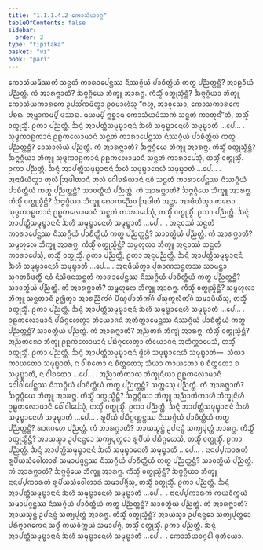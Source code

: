 ```yaml
---
title: "1.1.1.4.2 ᨠᩮᩣᩈᩥᨿᩅᨣ᩠ᨣ"
tableOfContents: false
sidebar:
  order: 2
type: "tipitaka"
basket: "vi"
book: "pari"
---
```



<DynamicBreadcrumb />

<Division number="34" book="pari">

<Paragraph number="93" book="pari">
ᨠᩮᩣᩈᩥᨿᨾᩥᩔᨠᩴ ᩈᨶ᩠ᨳᨲᩴ ᨠᩣᩁᩣᨸᩮᨶ᩠ᨲᩔ ᨶᩥᩔᨣ᩠ᨣᩥᨿᩴ ᨸᩣᨧᩥᨲ᩠ᨲᩥᨿᩴ ᨠᨲ᩠ᨳ ᨸᨬ᩠ᨬᨲ᩠ᨲᨶ᩠ᨲᩥ? ᩋᩣᩊᩅᩥᨿᩴ ᨸᨬ᩠ᨬᨲ᩠ᨲᩴ. ᨠᩴ ᩋᩣᩁᨻ᩠ᨽᩣᨲᩥ? ᨨᨻ᩠ᨻᨣ᩠ᨣᩥᨿᩮ ᨽᩥᨠ᩠ᨡᩪ ᩋᩣᩁᨻ᩠ᨽ. ᨠᩥᩈ᩠ᨾᩥᩴ ᩅᨲ᩠ᨳᩩᩈ᩠ᨾᩥᨶ᩠ᨲᩥ? ᨨᨻ᩠ᨻᨣ᩠ᨣᩥᨿᩣ ᨽᩥᨠ᩠ᨡᩪ ᨠᩮᩣᩈᩥᨿᨠᩣᩁᨠᩮ ᩏᨸᩈᩘᨠᨾᩥᨲ᩠ᩅᩣ ᩑᩅᨾᩣᩉᩴᩈᩩ “ᨻᩉᩪ, ᩋᩣᩅᩩᩈᩮᩣ, ᨠᩮᩣᩈᨠᩣᩁᨠᩮ ᨸᨧᨳ. ᩋᨾ᩠ᩉᩣᨠᨾ᩠ᨸᩥ ᨴᩔᨳ. ᨾᨿᨾ᩠ᨸᩥ ᩍᨧ᩠ᨨᩣᨾ ᨠᩮᩣᩈᩥᨿᨾᩥᩔᨠᩴ ᩈᨶ᩠ᨳᨲᩴ ᨠᩣᨲᩩᨶ᩺”ᨲᩥ, ᨲᩈ᩠ᨾᩥᩴ ᩅᨲ᩠ᨳᩩᩈ᩠ᨾᩥᩴ. ᩑᨠᩣ ᨸᨬ᩠ᨬᨲ᩠ᨲᩥ. ᨨᨶ᩠ᨶᩴ ᩋᩣᨸᨲ᩠ᨲᩥᩈᨾᩩᨭ᩠ᨮᩣᨶᩣᨶᩴ ᨨᩉᩥ ᩈᨾᩩᨭ᩠ᨮᩣᨶᩮᩉᩥ ᩈᨾᩩᨭ᩠ᨮᩣᨲᩥ …ᨸᩮ… .
</Paragraph>

</Division>
<Division number="35" book="pari">

<Paragraph number="94" book="pari">
ᩈᩩᨴ᩠ᨵᨠᩣᩊᨠᩣᨶᩴ ᩑᩊᨠᩃᩮᩣᨾᩣᨶᩴ ᩈᨶ᩠ᨳᨲᩴ ᨠᩣᩁᩣᨸᩮᨶ᩠ᨲᩔ ᨶᩥᩔᨣ᩠ᨣᩥᨿᩴ ᨸᩣᨧᩥᨲ᩠ᨲᩥᨿᩴ ᨠᨲ᩠ᨳ ᨸᨬ᩠ᨬᨲ᩠ᨲᨶ᩠ᨲᩥ? ᩅᩮᩈᩣᩃᩥᨿᩴ ᨸᨬ᩠ᨬᨲ᩠ᨲᩴ. ᨠᩴ ᩋᩣᩁᨻ᩠ᨽᩣᨲᩥ? ᨨᨻ᩠ᨻᨣ᩠ᨣᩥᨿᩮ ᨽᩥᨠ᩠ᨡᩪ ᩋᩣᩁᨻ᩠ᨽ. ᨠᩥᩈ᩠ᨾᩥᩴ ᩅᨲ᩠ᨳᩩᩈ᩠ᨾᩥᨶ᩠ᨲᩥ? ᨨᨻ᩠ᨻᨣ᩠ᨣᩥᨿᩣ ᨽᩥᨠ᩠ᨡᩪ ᩈᩩᨴ᩠ᨵᨠᩣᩊᨠᩣᨶᩴ ᩑᩊᨠᩃᩮᩣᨾᩣᨶᩴ ᩈᨶ᩠ᨳᨲᩴ ᨠᩣᩁᩣᨸᩮᩈᩩᩴ, ᨲᩈ᩠ᨾᩥᩴ ᩅᨲ᩠ᨳᩩᩈ᩠ᨾᩥᩴ. ᩑᨠᩣ ᨸᨬ᩠ᨬᨲ᩠ᨲᩥ. ᨨᨶ᩠ᨶᩴ ᩋᩣᨸᨲ᩠ᨲᩥᩈᨾᩩᨭ᩠ᨮᩣᨶᩣᨶᩴ ᨨᩉᩥ ᩈᨾᩩᨭ᩠ᨮᩣᨶᩮᩉᩥ ᩈᨾᩩᨭ᩠ᨮᩣᨲᩥ …ᨸᩮ… .
</Paragraph>

</Division>
<Division number="36" book="pari">

<Paragraph number="95" book="pari">
ᩋᨶᩣᨴᩥᨿᩥᨲ᩠ᩅᩣ ᨲᩩᩃᩴ ᩒᨴᩤᨲᩣᨶᩴ ᨲᩩᩃᩴ ᨣᩮᩤᨧᩁᩥᨿᩣᨶᩴ ᨶᩅᩴ ᩈᨶ᩠ᨳᨲᩴ ᨠᩣᩁᩣᨸᩮᨶ᩠ᨲᩔ ᨶᩥᩔᨣ᩠ᨣᩥᨿᩴ ᨸᩣᨧᩥᨲ᩠ᨲᩥᨿᩴ ᨠᨲ᩠ᨳ ᨸᨬ᩠ᨬᨲ᩠ᨲᨶ᩠ᨲᩥ? ᩈᩣᩅᨲ᩠ᨳᩥᨿᩴ ᨸᨬ᩠ᨬᨲ᩠ᨲᩴ. ᨠᩴ ᩋᩣᩁᨻ᩠ᨽᩣᨲᩥ? ᨨᨻ᩠ᨻᨣ᩠ᨣᩥᨿᩮ ᨽᩥᨠ᩠ᨡᩪ ᩋᩣᩁᨻ᩠ᨽ. ᨠᩥᩈ᩠ᨾᩥᩴ ᩅᨲ᩠ᨳᩩᩈ᩠ᨾᩥᨶ᩠ᨲᩥ? ᨨᨻ᩠ᨻᨣ᩠ᨣᩥᨿᩣ ᨽᩥᨠ᩠ᨡᩪ ᨳᩮᩣᨠᨬ᩠ᨬᩮᩅ ᩒᨴᩤᨲᩴ ᩋᨶ᩠ᨲᩮ ᩋᩣᨴᩥᨿᩥᨲ᩠ᩅᩣ ᨲᨳᩮᩅ ᩈᩩᨴ᩠ᨵᨠᩣᩊᨠᩣᨶᩴ ᩑᩊᨠᩃᩮᩣᨾᩣᨶᩴ ᩈᨶ᩠ᨳᨲᩴ ᨠᩣᩁᩣᨸᩮᩈᩩᩴ, ᨲᩈ᩠ᨾᩥᩴ ᩅᨲ᩠ᨳᩩᩈ᩠ᨾᩥᩴ. ᩑᨠᩣ ᨸᨬ᩠ᨬᨲ᩠ᨲᩥ. ᨨᨶ᩠ᨶᩴ ᩋᩣᨸᨲ᩠ᨲᩥᩈᨾᩩᨭ᩠ᨮᩣᨶᩣᨶᩴ ᨨᩉᩥ ᩈᨾᩩᨭ᩠ᨮᩣᨶᩮᩉᩥ ᩈᨾᩩᨭ᩠ᨮᩣᨲᩥ …ᨸᩮ… .
</Paragraph>

</Division>
<Division number="37" book="pari">

<Paragraph number="96" book="pari">
ᩋᨶᩩᩅᩔᩴ ᩈᨶ᩠ᨳᨲᩴ ᨠᩣᩁᩣᨸᩮᨶ᩠ᨲᩔ ᨶᩥᩔᨣ᩠ᨣᩥᨿᩴ ᨸᩣᨧᩥᨲ᩠ᨲᩥᨿᩴ ᨠᨲ᩠ᨳ ᨸᨬ᩠ᨬᨲ᩠ᨲᨶ᩠ᨲᩥ? ᩈᩣᩅᨲ᩠ᨳᩥᨿᩴ ᨸᨬ᩠ᨬᨲ᩠ᨲᩴ. ᨠᩴ ᩋᩣᩁᨻ᩠ᨽᩣᨲᩥ? ᩈᨾ᩠ᨻᩉᩩᩃᩮ ᨽᩥᨠ᩠ᨡᩪ ᩋᩣᩁᨻ᩠ᨽ. ᨠᩥᩈ᩠ᨾᩥᩴ ᩅᨲ᩠ᨳᩩᩈ᩠ᨾᩥᨶ᩠ᨲᩥ? ᩈᨾ᩠ᨻᩉᩩᩃᩣ ᨽᩥᨠ᩠ᨡᩪ ᩋᨶᩩᩅᩔᩴ ᩈᨶ᩠ᨳᨲᩴ ᨠᩣᩁᩣᨸᩮᩈᩩᩴ, ᨲᩈ᩠ᨾᩥᩴ ᩅᨲ᩠ᨳᩩᩈ᩠ᨾᩥᩴ. ᩑᨠᩣ ᨸᨬ᩠ᨬᨲ᩠ᨲᩥ, ᩑᨠᩣ ᩋᨶᩩᨸᨬ᩠ᨬᨲ᩠ᨲᩥ. ᨨᨶ᩠ᨶᩴ ᩋᩣᨸᨲ᩠ᨲᩥᩈᨾᩩᨭ᩠ᨮᩣᨶᩣᨶᩴ ᨨᩉᩥ ᩈᨾᩩᨭ᩠ᨮᩣᨶᩮᩉᩥ ᩈᨾᩩᨭ᩠ᨮᩣᨲᩥ …ᨸᩮ… .
</Paragraph>

</Division>
<Division number="38" book="pari">

<Paragraph number="97" book="pari">
ᩋᨶᩣᨴᩥᨿᩥᨲ᩠ᩅᩣ ᨸᩩᩁᩣᨱᩈᨶ᩠ᨳᨲᩔ ᩈᩣᨾᨶ᩠ᨲᩣ ᩈᩩᨣᨲᩅᩥᨴᨲ᩠ᨳᩥᩴ ᨶᩅᩴ ᨶᩥᩈᩦᨴᨶᩈᨶ᩠ᨳᨲᩴ ᨠᩣᩁᩣᨸᩮᨶ᩠ᨲᩔ ᨶᩥᩔᨣ᩠ᨣᩥᨿᩴ ᨸᩣᨧᩥᨲ᩠ᨲᩥᨿᩴ ᨠᨲ᩠ᨳ ᨸᨬ᩠ᨬᨲ᩠ᨲᨶ᩠ᨲᩥ? ᩈᩣᩅᨲ᩠ᨳᩥᨿᩴ ᨸᨬ᩠ᨬᨲ᩠ᨲᩴ. ᨠᩴ ᩋᩣᩁᨻ᩠ᨽᩣᨲᩥ? ᩈᨾ᩠ᨻᩉᩩᩃᩮ ᨽᩥᨠ᩠ᨡᩪ ᩋᩣᩁᨻ᩠ᨽ. ᨠᩥᩈ᩠ᨾᩥᩴ ᩅᨲ᩠ᨳᩩᩈ᩠ᨾᩥᨶ᩠ᨲᩥ? ᩈᨾ᩠ᨻᩉᩩᩃᩣ ᨽᩥᨠ᩠ᨡᩪ ᩈᨶ᩠ᨳᨲᩣᨶᩥ ᩏᨩ᩠ᨫᩥᨲ᩠ᩅᩣ ᩋᩣᩁᨬ᩠ᨬᩥᨠᩘᨣᩴ ᨸᩥᨱ᩠ᨯᨸᩣᨲᩥᨠᩘᨣᩴ ᨸᩴᩈᩩᨠᩪᩃᩥᨠᩘᨣᩴ ᩈᨾᩣᨴᩥᨿᩥᩴᩈᩩ, ᨲᩈ᩠ᨾᩥᩴ ᩅᨲ᩠ᨳᩩᩈ᩠ᨾᩥᩴ. ᩑᨠᩣ ᨸᨬ᩠ᨬᨲ᩠ᨲᩥ. ᨨᨶ᩠ᨶᩴ ᩋᩣᨸᨲ᩠ᨲᩥᩈᨾᩩᨭ᩠ᨮᩣᨶᩣᨶᩴ ᨨᩉᩥ ᩈᨾᩩᨭ᩠ᨮᩣᨶᩮᩉᩥ ᩈᨾᩩᨭ᩠ᨮᩣᨲᩥ …ᨸᩮ… .
</Paragraph>

</Division>
<Division number="39" book="pari">

<Paragraph number="98" book="pari">
ᩑᩊᨠᩃᩮᩣᨾᩣᨶᩥ ᨸᨭᩥᨣ᩠ᨣᩉᩮᨲ᩠ᩅᩣ ᨲᩥᨿᩮᩣᨩᨶᩴ ᩋᨲᩥᨠ᩠ᨠᩣᨾᩮᨶ᩠ᨲᩔ ᨶᩥᩔᨣ᩠ᨣᩥᨿᩴ ᨸᩣᨧᩥᨲ᩠ᨲᩥᨿᩴ ᨠᨲ᩠ᨳ ᨸᨬ᩠ᨬᨲ᩠ᨲᨶ᩠ᨲᩥ? ᩈᩣᩅᨲ᩠ᨳᩥᨿᩴ ᨸᨬ᩠ᨬᨲ᩠ᨲᩴ. ᨠᩴ ᩋᩣᩁᨻ᩠ᨽᩣᨲᩥ? ᩋᨬ᩠ᨬᨲᩁᩴ ᨽᩥᨠ᩠ᨡᩩᩴ ᩋᩣᩁᨻ᩠ᨽ. ᨠᩥᩈ᩠ᨾᩥᩴ ᩅᨲ᩠ᨳᩩᩈ᩠ᨾᩥᨶ᩠ᨲᩥ? ᩋᨬ᩠ᨬᨲᩁᩮᩣ ᨽᩥᨠ᩠ᨡᩩ ᩑᩊᨠᩃᩮᩣᨾᩣᨶᩥ ᨸᨭᩥᨣ᩠ᨣᩉᩮᨲ᩠ᩅᩣ ᨲᩥᨿᩮᩣᨩᨶᩴ ᩋᨲᩥᨠ᩠ᨠᩣᨾᩮᩈᩥ, ᨲᩈ᩠ᨾᩥᩴ ᩅᨲ᩠ᨳᩩᩈ᩠ᨾᩥᩴ. ᩑᨠᩣ ᨸᨬ᩠ᨬᨲ᩠ᨲᩥ. ᨨᨶ᩠ᨶᩴ ᩋᩣᨸᨲ᩠ᨲᩥᩈᨾᩩᨭ᩠ᨮᩣᨶᩣᨶᩴ ᨴ᩠ᩅᩦᩉᩥ ᩈᨾᩩᨭ᩠ᨮᩣᨶᩮᩉᩥ ᩈᨾᩩᨭ᩠ᨮᩣᨲᩥ—  ᩈᩥᨿᩣ ᨠᩣᨿᨲᩮᩣ ᩈᨾᩩᨭ᩠ᨮᩣᨲᩥ, ᨶ ᩅᩤᨧᨲᩮᩣ ᨶ ᨧᩥᨲ᩠ᨲᨲᩮᩣ; ᩈᩥᨿᩣ ᨠᩣᨿᨲᩮᩣ ᨧ ᨧᩥᨲ᩠ᨲᨲᩮᩣ ᨧ ᩈᨾᩩᨭ᩠ᨮᩣᨲᩥ, ᨶ ᩅᩤᨧᨲᩮᩣ …ᨸᩮ… .
</Paragraph>

</Division>
<Division number="40" book="pari">

<Paragraph number="99" book="pari">
ᩋᨬ᩠ᨬᩣᨲᩥᨠᩣᨿ ᨽᩥᨠ᩠ᨡᩩᨶᩥᨿᩣ ᩑᩊᨠᩃᩮᩣᨾᩣᨶᩥ ᨵᩮᩤᩅᩤᨸᩮᨶ᩠ᨲᩔ ᨶᩥᩔᨣ᩠ᨣᩥᨿᩴ ᨸᩣᨧᩥᨲ᩠ᨲᩥᨿᩴ ᨠᨲ᩠ᨳ ᨸᨬ᩠ᨬᨲ᩠ᨲᨶ᩠ᨲᩥ? ᩈᨠ᩠ᨠᩮᩈᩩ ᨸᨬ᩠ᨬᨲ᩠ᨲᩴ. ᨠᩴ ᩋᩣᩁᨻ᩠ᨽᩣᨲᩥ? ᨨᨻ᩠ᨻᨣ᩠ᨣᩥᨿᩮ ᨽᩥᨠ᩠ᨡᩪ ᩋᩣᩁᨻ᩠ᨽ. ᨠᩥᩈ᩠ᨾᩥᩴ ᩅᨲ᩠ᨳᩩᩈ᩠ᨾᩥᨶ᩠ᨲᩥ? ᨨᨻ᩠ᨻᨣ᩠ᨣᩥᨿᩣ ᨽᩥᨠ᩠ᨡᩪ ᩋᨬ᩠ᨬᩣᨲᩥᨠᩣᩉᩥ ᨽᩥᨠ᩠ᨡᩩᨶᩦᩉᩥ ᩑᩊᨠᩃᩮᩣᨾᩣᨶᩥ ᨵᩮᩤᩅᩤᨸᩮᩈᩩᩴ, ᨲᩈ᩠ᨾᩥᩴ ᩅᨲ᩠ᨳᩩᩈ᩠ᨾᩥᩴ. ᩑᨠᩣ ᨸᨬ᩠ᨬᨲ᩠ᨲᩥ. ᨨᨶ᩠ᨶᩴ ᩋᩣᨸᨲ᩠ᨲᩥᩈᨾᩩᨭ᩠ᨮᩣᨶᩣᨶᩴ ᨨᩉᩥ ᩈᨾᩩᨭ᩠ᨮᩣᨶᩮᩉᩥ ᩈᨾᩩᨭ᩠ᨮᩣᨲᩥ …ᨸᩮ… .
</Paragraph>

</Division>
<Division number="41" book="pari">

<Paragraph number="100" book="pari">
ᩁᩪᨸᩥᨿᩴ ᨸᨭᩥᨣ᩠ᨣᨱ᩠ᩉᨶ᩠ᨲᩔ ᨶᩥᩔᨣ᩠ᨣᩥᨿᩴ ᨸᩣᨧᩥᨲ᩠ᨲᩥᨿᩴ ᨠᨲ᩠ᨳ ᨸᨬ᩠ᨬᨲ᩠ᨲᨶ᩠ᨲᩥ? ᩁᩣᨩᨣᩉᩮ ᨸᨬ᩠ᨬᨲ᩠ᨲᩴ. ᨠᩴ ᩋᩣᩁᨻ᩠ᨽᩣᨲᩥ? ᩋᩣᨿᩈ᩠ᨾᨶ᩠ᨲᩴ ᩏᨸᨶᨶ᩠ᨴᩴ ᩈᨠ᩠ᨿᨸᩩᨲ᩠ᨲᩴ ᩋᩣᩁᨻ᩠ᨽ. ᨠᩥᩈ᩠ᨾᩥᩴ ᩅᨲ᩠ᨳᩩᩈ᩠ᨾᩥᨶ᩠ᨲᩥ? ᩋᩣᨿᩈ᩠ᨾᩣ ᩏᨸᨶᨶ᩠ᨴᩮᩣ ᩈᨠ᩠ᨿᨸᩩᨲ᩠ᨲᩮᩣ ᩁᩪᨸᩥᨿᩴ ᨸᨭᩥᨣ᩠ᨣᩉᩮᩈᩥ, ᨲᩈ᩠ᨾᩥᩴ ᩅᨲ᩠ᨳᩩᩈ᩠ᨾᩥᩴ. ᩑᨠᩣ ᨸᨬ᩠ᨬᨲ᩠ᨲᩥ. ᨨᨶ᩠ᨶᩴ ᩋᩣᨸᨲ᩠ᨲᩥᩈᨾᩩᨭ᩠ᨮᩣᨶᩣᨶᩴ ᨨᩉᩥ ᩈᨾᩩᨭ᩠ᨮᩣᨶᩮᩉᩥ ᩈᨾᩩᨭ᩠ᨮᩣᨲᩥ …ᨸᩮ… .
</Paragraph>

</Division>
<Division number="42" book="pari">

<Paragraph number="101" book="pari">
ᨶᩣᨶᨸ᩠ᨸᨠᩣᩁᨠᩴ ᩁᩪᨸᩥᨿᩈᩴᩅᩮᩤᩉᩣᩁᩴ ᩈᨾᩣᨸᨩ᩠ᨩᨶ᩠ᨲᩔ ᨶᩥᩔᨣ᩠ᨣᩥᨿᩴ ᨸᩣᨧᩥᨲ᩠ᨲᩥᨿᩴ ᨠᨲ᩠ᨳ ᨸᨬ᩠ᨬᨲ᩠ᨲᨶ᩠ᨲᩥ? ᩈᩣᩅᨲ᩠ᨳᩥᨿᩴ ᨸᨬ᩠ᨬᨲ᩠ᨲᩴ. ᨠᩴ ᩋᩣᩁᨻ᩠ᨽᩣᨲᩥ? ᨨᨻ᩠ᨻᨣ᩠ᨣᩥᨿᩮ ᨽᩥᨠ᩠ᨡᩪ ᩋᩣᩁᨻ᩠ᨽ. ᨠᩥᩈ᩠ᨾᩥᩴ ᩅᨲ᩠ᨳᩩᩈ᩠ᨾᩥᨶ᩠ᨲᩥ? ᨨᨻ᩠ᨻᨣ᩠ᨣᩥᨿᩣ ᨽᩥᨠ᩠ᨡᩪ ᨶᩣᨶᨸ᩠ᨸᨠᩣᩁᨠᩴ ᩁᩪᨸᩥᨿᩈᩴᩅᩮᩤᩉᩣᩁᩴ ᩈᨾᩣᨸᨩ᩠ᨩᩥᩴᩈᩩ, ᨲᩈ᩠ᨾᩥᩴ ᩅᨲ᩠ᨳᩩᩈ᩠ᨾᩥᩴ. ᩑᨠᩣ ᨸᨬ᩠ᨬᨲ᩠ᨲᩥ. ᨨᨶ᩠ᨶᩴ ᩋᩣᨸᨲ᩠ᨲᩥᩈᨾᩩᨭ᩠ᨮᩣᨶᩣᨶᩴ ᨨᩉᩥ ᩈᨾᩩᨭ᩠ᨮᩣᨶᩮᩉᩥ ᩈᨾᩩᨭ᩠ᨮᩣᨲᩥ …ᨸᩮ… .
</Paragraph>

</Division>
<Division number="43" book="pari">

<Paragraph number="102" book="pari">
ᨶᩣᨶᨸ᩠ᨸᨠᩣᩁᨠᩴ ᨠᨿᩅᩥᨠ᩠ᨠᨿᩴ ᩈᨾᩣᨸᨩ᩠ᨩᨶ᩠ᨲᩔ ᨶᩥᩔᨣ᩠ᨣᩥᨿᩴ ᨸᩣᨧᩥᨲ᩠ᨲᩥᨿᩴ ᨠᨲ᩠ᨳ ᨸᨬ᩠ᨬᨲ᩠ᨲᨶ᩠ᨲᩥ? ᩈᩣᩅᨲ᩠ᨳᩥᨿᩴ ᨸᨬ᩠ᨬᨲ᩠ᨲᩴ. ᨠᩴ ᩋᩣᩁᨻ᩠ᨽᩣᨲᩥ? ᩋᩣᨿᩈ᩠ᨾᨶ᩠ᨲᩴ ᩏᨸᨶᨶ᩠ᨴᩴ ᩈᨠ᩠ᨿᨸᩩᨲ᩠ᨲᩴ ᩋᩣᩁᨻ᩠ᨽ. ᨠᩥᩈ᩠ᨾᩥᩴ ᩅᨲ᩠ᨳᩩᩈ᩠ᨾᩥᨶ᩠ᨲᩥ? ᩋᩣᨿᩈ᩠ᨾᩣ ᩏᨸᨶᨶ᩠ᨴᩮᩣ ᩈᨠ᩠ᨿᨸᩩᨲ᩠ᨲᩮᩣ ᨸᩁᩥᨻ᩠ᨻᩣᨩᨠᩮᨶ ᩈᨴ᩠ᨵᩥᩴ ᨠᨿᩅᩥᨠ᩠ᨠᨿᩴ ᩈᨾᩣᨸᨩ᩠ᨩᩥ, ᨲᩈ᩠ᨾᩥᩴ ᩅᨲ᩠ᨳᩩᩈ᩠ᨾᩥᩴ. ᩑᨠᩣ ᨸᨬ᩠ᨬᨲ᩠ᨲᩥ. ᨨᨶ᩠ᨶᩴ ᩋᩣᨸᨲ᩠ᨲᩥᩈᨾᩩᨭ᩠ᨮᩣᨶᩣᨶᩴ ᨨᩉᩥ ᩈᨾᩩᨭ᩠ᨮᩣᨶᩮᩉᩥ ᩈᨾᩩᨭ᩠ᨮᩣᨲᩥ …ᨸᩮ… .

</Paragraph>
</Division>

<Paragraph number="103" type="center" book="pari">
ᨠᩮᩣᩈᩥᨿᩅᨣ᩠ᨣᩮᩤ ᨴᩩᨲᩥᨿᩮᩣ.
</Paragraph>